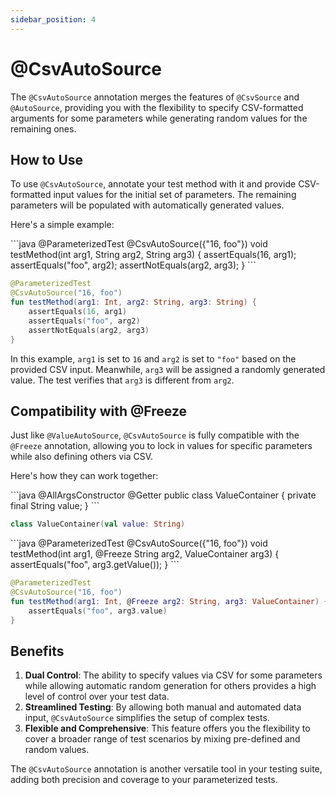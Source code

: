 ```yaml
---
sidebar_position: 4
---
```



# @CsvAutoSource

The `@CsvAutoSource` annotation merges the features of `@CsvSource` and `@AutoSource`, providing you with the flexibility to specify CSV-formatted arguments for some parameters while generating random values for the remaining ones.

## How to Use

To use `@CsvAutoSource`, annotate your test method with it and provide CSV-formatted input values for the initial set of parameters. The remaining parameters will be populated with automatically generated values.

Here's a simple example:

<JavaKotlinCodeBlock>
```java
@ParameterizedTest
@CsvAutoSource({"16, foo"})
void testMethod(int arg1, String arg2, String arg3) {
    assertEquals(16, arg1);
    assertEquals("foo", arg2);
    assertNotEquals(arg2, arg3);
}
```

```kotlin
@ParameterizedTest
@CsvAutoSource("16, foo")
fun testMethod(arg1: Int, arg2: String, arg3: String) {
    assertEquals(16, arg1)
    assertEquals("foo", arg2)
    assertNotEquals(arg2, arg3)
}
```
</JavaKotlinCodeBlock>

In this example, `arg1` is set to `16` and `arg2` is set to `"foo"` based on the provided CSV input. Meanwhile, `arg3` will be assigned a randomly generated value. The test verifies that `arg3` is different from `arg2`.

## Compatibility with @Freeze

Just like `@ValueAutoSource`, `@CsvAutoSource` is fully compatible with the `@Freeze` annotation, allowing you to lock in values for specific parameters while also defining others via CSV.

Here's how they can work together:

<JavaKotlinCodeBlock>
```java
@AllArgsConstructor
@Getter
public class ValueContainer {
    private final String value;
}
```

```kotlin
class ValueContainer(val value: String)
```
</JavaKotlinCodeBlock>

<JavaKotlinCodeBlock>
```java
@ParameterizedTest
@CsvAutoSource({"16, foo"})
void testMethod(int arg1, @Freeze String arg2, ValueContainer arg3) {
    assertEquals("foo", arg3.getValue());
}
```

```kotlin
@ParameterizedTest
@CsvAutoSource("16, foo")
fun testMethod(arg1: Int, @Freeze arg2: String, arg3: ValueContainer) {
    assertEquals("foo", arg3.value)
}
```
</JavaKotlinCodeBlock>

## Benefits

1. **Dual Control**: The ability to specify values via CSV for some parameters while allowing automatic random generation for others provides a high level of control over your test data.
1. **Streamlined Testing**: By allowing both manual and automated data input, `@CsvAutoSource` simplifies the setup of complex tests.
1. **Flexible and Comprehensive**: This feature offers you the flexibility to cover a broader range of test scenarios by mixing pre-defined and random values.

The `@CsvAutoSource` annotation is another versatile tool in your testing suite, adding both precision and coverage to your parameterized tests.
